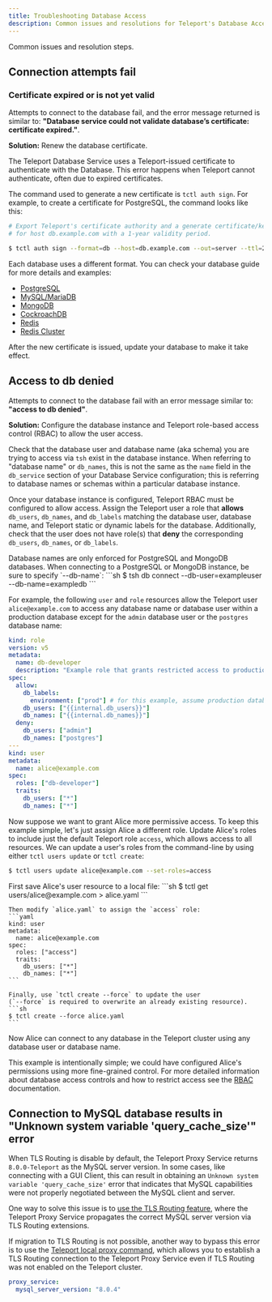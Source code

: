 ```yaml
---
title: Troubleshooting Database Access
description: Common issues and resolutions for Teleport's Database Access
---
```


Common issues and resolution steps.

## Connection attempts fail

### Certificate expired or is not yet valid

Attempts to connect to the database fail, and the error message returned is
similar to: **"Database service could not validate database’s certificate:
certificate expired."**.

**Solution:** Renew the database certificate.

The Teleport Database Service uses a Teleport-issued certificate to authenticate
with the Database. This error happens when Teleport cannot authenticate, often
due to expired certificates.

The command used to generate a new certificate is `tctl auth sign`. For example,
to create a certificate for PostgreSQL, the command looks like this:
```bash
# Export Teleport's certificate authority and a generate certificate/key pair
# for host db.example.com with a 1-year validity period.

$ tctl auth sign --format=db --host=db.example.com --out=server --ttl=2190h
```

Each database uses a different format. You can check your database guide for more
details and examples:

- [PostgreSQL](./guides/postgres-self-hosted.mdx#step-25-create-a-certificatekey-pair)
- [MySQL/MariaDB](./guides/mysql-self-hosted.mdx#step-24-create-a-certificatekey-pair)
- [MongoDB](./guides/mongodb-self-hosted.mdx#set-up-mutual-tls)
- [CockroachDB](./guides/cockroachdb-self-hosted.mdx#set-up-mutual-tls)
- [Redis](./guides/redis.mdx#step-45-set-up-mutual-tls)
- [Redis Cluster](./guides/redis-cluster.mdx#step-46-set-up-mutual-tls)

After the new certificate is issued, update your database to make it take effect.

## Access to db denied

Attempts to connect to the database fail with an error message
similar to: **"access to db denied"**.

**Solution:** Configure the database instance and Teleport role-based access control (RBAC) to allow the user 
access.

Check that the database user and database name (aka schema) you are trying to access via `tsh` exist in the database instance.
When referring to "database name" or `db_names`, this is not the same as the `name` field in the `db_service` section of your Database Service configuration;
this is referring to database names or schemas within a particular database instance.

Once your database instance is configured, Teleport RBAC must be configured to allow access.
Assign the Teleport user a role that **allows** `db_users`, `db_names`, and `db_labels` matching the 
database user, database name, and Teleport static or dynamic labels for the database. Additionally, check that 
the user does not have role(s) that **deny** the corresponding `db_users`, `db_names`, or `db_labels`.

<Admonition type="warning">
  Database names are only enforced for PostgreSQL and MongoDB databases.
  When connecting to a PostgreSQL or MongoDB instance, be sure to specify `--db-name`:
  ```sh
  $ tsh db connect --db-user=exampleuser --db-name=exampledb
  ```
</Admonition>

For example, the following `user` and `role` resources allow the Teleport user `alice@example.com` to
access any database name or database user
within a production database except for the `admin` database user or
the `postgres` database name:

```yaml
kind: role
version: v5
metadata:
  name: db-developer
  description: "Example role that grants restricted access to production databases"
spec:
  allow:
    db_labels:
      environment: ["prod"] # for this example, assume production databases have this label in your Teleport cluster
    db_users: ["{{internal.db_users}}"]
    db_names: ["{{internal.db_names}}"]
  deny:
    db_users: ["admin"]
    db_names: ["postgres"]
---
kind: user
metadata:
  name: alice@example.com
spec:
  roles: ["db-developer"]
  traits:
    db_users: ["*"]
    db_names: ["*"]
```

Now suppose we want to grant Alice more permissive access.
To keep this example simple, let's just assign Alice a different role.
Update Alice's roles to include just the default Teleport role `access`, which allows access to all resources.
We can update a user's roles from the command-line by using either `tctl users update` or `tctl create`:
<Tabs>
  <TabItem label="tctl users update">
  ```sh
  $ tctl users update alice@example.com --set-roles=access
  ```
  </TabItem>
  <TabItem label="tctl create">
    First save Alice's user resource to a local file:
    ```sh
    $ tctl get users/alice@example.com > alice.yaml
    ```

    Then modify `alice.yaml` to assign the `access` role:
    ```yaml
    kind: user
    metadata:
      name: alice@example.com
    spec:
      roles: ["access"]
      traits:
        db_users: ["*"]
        db_names: ["*"]
    ```

    Finally, use `tctl create --force` to update the user
    (`--force` is required to overwrite an already existing resource).
    ```sh
    $ tctl create --force alice.yaml
    ```
  </TabItem>
</Tabs>

Now Alice can connect to any database in the Teleport cluster using any database user or database name.

This example is intentionally simple; we could have configured Alice's permissions using more fine-grained control.
For more detailed information about database access controls and how to restrict
access see the [RBAC](../database-access/rbac.mdx) documentation.

## Connection to MySQL database results in "Unknown system variable 'query_cache_size'" error

When TLS Routing is disable by default, the Teleport Proxy Service returns `8.0.0-Teleport` as the MySQL server version. In some cases, like connecting with a GUI Client, this can result in obtaining an `Unknown system variable 'query_cache_size'` error that indicates that MySQL capabilities were not properly negotiated between the MySQL client and server.

One way to solve this issue is to [use the TLS Routing
feature](../management/operations/tls-routing.mdx), where the Teleport Proxy
Service propagates the correct MySQL server version via TLS Routing extensions.

If migration to TLS Routing is not possible, another way to bypass this error is
to use the [Teleport local proxy
command](../connect-your-client/gui-clients.mdx#get-connection-information),
which allows you to establish a TLS Routing connection to the Teleport Proxy
Service even if TLS Routing was not enabled on the Teleport cluster.

```yaml
proxy_service:
  mysql_server_version: "8.0.4"
```
